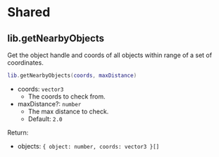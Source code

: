 # Shared

## lib.getNearbyObjects

Get the object handle and coords of all objects within range of a set of coordinates.

```lua
lib.getNearbyObjects(coords, maxDistance)
```

- coords: `vector3`
  - The coords to check from.
- maxDistance?: `number`
  - The max distance to check.
  - Default: `2.0`

Return:

- objects: `{ object: number, coords: vector3 }[]`
